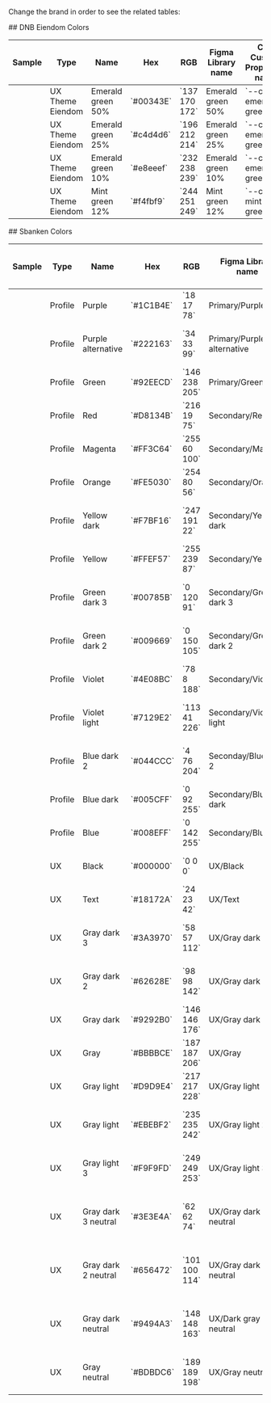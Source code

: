 
Change the brand in order to see the related tables:

<Space top bottom>
  <ChangeStyleTheme />
</Space>

<VisibilityByTheme visible="eiendom">
  ## DNB Eiendom Colors
  <Table selectable>
    <thead>
      <tr>
        <th>Sample</th>
        <th>Type</th>
        <th>Name</th>
        <th>Hex</th>
        <th>RGB</th>
        <th>Figma Library name</th>
        <th>CSS Custom Properties name</th>
      </tr>
    </thead>
    <tbody>
      <tr>
        <td color="#89aaac"></td>
        <td>UX Theme Eiendom</td>
        <td>Emerald green 50%</td>
        <td>`#00343E`</td>
        <td>`137 170 172`</td>
        <td>Emerald green 50%</td>
        <td>`--color-emerald-green-50`</td>
      </tr>
      <tr>
        <td color="#c4d4d6"></td>
        <td>UX Theme Eiendom</td>
        <td>Emerald green 25%</td>
        <td>`#c4d4d6`</td>
        <td>`196 212 214`</td>
        <td>Emerald green 25%</td>
        <td>`--color-emerald-green-25`</td>
      </tr>
      <tr>
        <td color="#e8eeef"></td>
        <td>UX Theme Eiendom</td>
        <td>Emerald green 10%</td>
        <td>`#e8eeef`</td>
        <td>`232 238 239`</td>
        <td>Emerald green 10%</td>
        <td>`--color-emerald-green-10`</td>
      </tr>
      <tr>
        <td color="#f4fbf9"></td>
        <td>UX Theme Eiendom</td>
        <td>Mint green 12%</td>
        <td>`#f4fbf9`</td>
        <td>`244 251 249`</td>
        <td>Mint green 12%</td>
        <td>`--color-mint-green-12`</td>
      </tr>
    </tbody>
  </Table>
</VisibilityByTheme>

<VisibilityByTheme hidden="sbanken">
  ## DNB Colors
  <Table selectable>
    <thead>
      <tr>
        <th>Sample</th>
        <th>Type</th>
        <th>Name</th>
        <th>Hex</th>
        <th>RGB</th>
        <th>Figma Library name</th>
        <th>CSS Custom Properties name</th>
      </tr>
    </thead>
    <tbody>
      <tr>
        <td color="#00343E"></td>
        <td>Profile</td>
        <td>Ocean green</td>
        <td>`#00343E`</td>
        <td>`0 52 62`</td>
        <td>Ocean green</td>
        <td>`--color-ocean-green`</td>
      </tr>
      <tr>
        <td color="#14555A"></td>
        <td>Profile</td>
        <td>Emerald green</td>
        <td>`#14555A`</td>
        <td>`20 85 90`</td>
        <td>Emerald green</td>
        <td>`--color-emerald-green`</td>
      </tr>
      <tr>
        <td color="#007272"></td>
        <td>Profile</td>
        <td>Sea green</td>
        <td>`#007272`</td>
        <td>`0 114 114`</td>
        <td>Sea green</td>
        <td>`--color-sea-green`</td>
      </tr>
      <tr>
        <td color="#A5E1D2"></td>
        <td>Profile</td>
        <td>Mint green</td>
        <td>`#A5E1D2`</td>
        <td>`165 225 210`</td>
        <td>Mint green</td>
        <td>`--color-mint-green`</td>
      </tr>
      <tr>
        <td color="#28B482"></td>
        <td>Profile</td>
        <td>Summer green</td>
        <td>`#28B482`</td>
        <td>`40 180 130`</td>
        <td>Summer green</td>
        <td>`--color-summer-green`</td>
      </tr>
      <tr>
        <td color="#FDBB31"></td>
        <td>Profile</td>
        <td>Accent yellow</td>
        <td>`#FDBB31`</td>
        <td>`253 187 49`</td>
        <td>Accent yellow</td>
        <td>`--color-accent-yellow`</td>
      </tr>
      <tr>
        <td color="#23195A"></td>
        <td>Profile</td>
        <td>Indigo</td>
        <td>`#23195A`</td>
        <td>`35 25 90`</td>
        <td>Indigo</td>
        <td>`--color-indigo`</td>
      </tr>
      <tr>
        <td color="#6E2382"></td>
        <td>Profile</td>
        <td>Violet</td>
        <td>`#6E2382`</td>
        <td>`110 35 130`</td>
        <td>Violet</td>
        <td>`--color-violet`</td>
      </tr>
      <tr>
        <td color="#4BBED2"></td>
        <td>Profile</td>
        <td>Sky blue</td>
        <td>`#4BBED2`</td>
        <td>`75 190 210`</td>
        <td>Sky blue</td>
        <td>`--color-sky-blue`</td>
      </tr>
      <tr>
        <td color="#F2F2F5"></td>
        <td>Profile</td>
        <td>Lavender</td>
        <td>`#F2F2F5`</td>
        <td>`242 242 245`</td>
        <td>Lavender</td>
        <td>`--color-lavender`</td>
      </tr>
      <tr>
        <td color="#FBF6EC"></td>
        <td>Profile</td>
        <td>Sand yellow</td>
        <td>`#FBF6EC`</td>
        <td>`251 246 236`</td>
        <td>Sand yellow</td>
        <td>`--color-sand-yellow`</td>
      </tr>
      <tr>
        <td color="#F2F4EC"></td>
        <td>Profile</td>
        <td>Pistachio</td>
        <td>`#F2F4EC`</td>
        <td>`242 244 236`</td>
        <td>Pistachio</td>
        <td>`--color-pistachio`</td>
      </tr>
      <tr>
        <td color="#B3D5D5"></td>
        <td>UX</td>
        <td>Sea green 30%</td>
        <td>`#B3D5D5`</td>
        <td>`179 213 213`</td>
        <td>Sea green 30%</td>
        <td>`--color-sea-green-30`</td>
      </tr>
      <tr>
        <td color="#D2F0E9"></td>
        <td>UX</td>
        <td>Mint green 50%</td>
        <td>`#D2F0E9`</td>
        <td>`210 240 233`</td>
        <td>Mint green 50%</td>
        <td>`--color-mint-green-50`</td>
      </tr>
      <tr>
        <td color="#E9F8F4"></td>
        <td>UX</td>
        <td>Mint green 25%</td>
        <td>`#E9F8F4`</td>
        <td>`233 248 244`</td>
        <td>Mint green 25%</td>
        <td>`--color-mint-green-25`</td>
      </tr>
      <tr>
        <td color="#F4FBF9"></td>
        <td>UX</td>
        <td>Mint green 12%</td>
        <td>`#F4FBF9`</td>
        <td>`244 251 249`</td>
        <td>Mint green 12%</td>
        <td>`--color-mint-green-12`</td>
      </tr>
      <tr>
        <td color="#FEEBC1"></td>
        <td>UX</td>
        <td>Accent yellow 30%</td>
        <td>`#FEEBC1`</td>
        <td>`254 235 193`</td>
        <td>Accent yellow 30%</td>
        <td>`--color-accent-yellow-30`</td>
      </tr>
      <tr>
        <td color="#FF5400"></td>
        <td>UX</td>
        <td>Signal orange</td>
        <td>`#FF5400`</td>
        <td>`255 84 0`</td>
        <td>Signal orange</td>
        <td>`--color-signal-orange`</td>
      </tr>
      <tr>
        <td color="#DC2A2A"></td>
        <td>UX</td>
        <td>Fire red</td>
        <td>`#DC2A2A`</td>
        <td>`220 42 42`</td>
        <td>Fire red</td>
        <td>`--color-fire-red`</td>
      </tr>
      <tr>
        <td color="#FDEEEE"></td>
        <td>UX</td>
        <td>Fire red 8%</td>
        <td>`#FDEEEE`</td>
        <td>`253 238 238`</td>
        <td>Fire red 8%</td>
        <td>`--color-fire-red-8`</td>
      </tr>
      <tr>
        <td color="#007B5E"></td>
        <td>UX</td>
        <td>Success green</td>
        <td>`#007B5E`</td>
        <td>`0 128 0`</td>
        <td>Success green</td>
        <td>`--color-success-green`</td>
      </tr>
      <tr>
        <td color="#000000"></td>
        <td>UX</td>
        <td>Black</td>
        <td>`#000000`</td>
        <td>`0 0 0`</td>
        <td>Black</td>
        <td>`--color-black`</td>
      </tr>
      <tr>
        <td color="#333333"></td>
        <td>UX</td>
        <td>Black 80%</td>
        <td>`#333333`</td>
        <td>`51 51 51`</td>
        <td>Black 80%</td>
        <td>`--color-black-80`</td>
      </tr>
      <tr>
        <td color="#737373"></td>
        <td>UX</td>
        <td>Black 55%</td>
        <td>`#737373`</td>
        <td>`115 115 115`</td>
        <td>Black 55%</td>
        <td>`--color-black-55`</td>
      </tr>
      <tr>
        <td color="#CCCCCC"></td>
        <td>UX</td>
        <td>Black 20%</td>
        <td>`#CCCCCC`</td>
        <td>`204 204 204`</td>
        <td>Black 20%</td>
        <td>`--color-black-20`</td>
      </tr>
      <tr>
        <td color="#EBEBEB"></td>
        <td>UX</td>
        <td>Black 8%</td>
        <td>`#EBEBEB`</td>
        <td>`235 235 235`</td>
        <td>Black 8%</td>
        <td>`--color-black-8`</td>
      </tr>
      <tr>
        <td color="#F8F8F8"></td>
        <td>UX</td>
        <td>Black 3%</td>
        <td>`#F8F8F8`</td>
        <td>`248 248 248`</td>
        <td>Black 3%</td>
        <td>`--color-black-3`</td>
      </tr>
      <tr>
        <td color="#FFFFFF"></td>
        <td>UX</td>
        <td>White</td>
        <td>`#FFFFFF`</td>
        <td>`255 255 255`</td>
        <td>White</td>
        <td>`--color-white`</td>
      </tr>
    </tbody>
  </Table>
</VisibilityByTheme>

<VisibilityByTheme visible="sbanken">
  ## Sbanken Colors
  <Table selectable>
    <thead>
      <tr>
        <th>Sample</th>
        <th>Type</th>
        <th>Name</th>
        <th>Hex</th>
        <th>RGB</th>
        <th>Figma Library name</th>
        <th>CSS Custom Properties name</th>
      </tr>
    </thead>
    <tbody>
      <tr>
        <td color="#1c1b4e"></td>
        <td>Profile</td>
        <td>Purple</td>
        <td>`#1C1B4E`</td>
        <td>`18 17 78`</td>
        <td>Primary/Purple</td>
        <td>`--sb-color-purple`</td>
      </tr>
      <tr>
        <td color="#222163"></td>
        <td>Profile</td>
        <td>Purple alternative</td>
        <td>`#222163`</td>
        <td>`34 33 99`</td>
        <td>Primary/Purple alternative</td>
        <td>`--sb-color-purple-alternative`</td>
      </tr>
      <tr>
        <td color="#92eecd"></td>
        <td>Profile</td>
        <td>Green</td>
        <td>`#92EECD`</td>
        <td>`146 238 205`</td>
        <td>Primary/Green</td>
        <td>`--sb-color-green`</td>
      </tr>
      <tr>
        <td color="#d8134b"></td>
        <td>Profile</td>
        <td>Red</td>
        <td>`#D8134B`</td>
        <td>`216 19 75`</td>
        <td>Secondary/Red</td>
        <td>`--sb-color-red`</td>
      </tr>
      <tr>
        <td color="#ff3c64"></td>
        <td>Profile</td>
        <td>Magenta</td>
        <td>`#FF3C64`</td>
        <td>`255 60 100`</td>
        <td>Secondary/Magenta</td>
        <td>`--sb-color-magenta`</td>
      </tr>
      <tr>
        <td color="#fe5038"></td>
        <td>Profile</td>
        <td>Orange</td>
        <td>`#FE5030`</td>
        <td>`254 80 56`</td>
        <td>Secondary/Orange</td>
        <td>`--sb-color-orange`</td>
      </tr>
      <tr>
        <td color="#f7bf16"></td>
        <td>Profile</td>
        <td>Yellow dark</td>
        <td>`#F7BF16`</td>
        <td>`247 191 22`</td>
        <td>Secondary/Yellow dark</td>
        <td>`--sb-color-yellow-dark`</td>
      </tr>
      <tr>
        <td color="#ffef57"></td>
        <td>Profile</td>
        <td>Yellow</td>
        <td>`#FFEF57`</td>
        <td>`255 239 87`</td>
        <td>Secondary/Yellow</td>
        <td>`--sb-color-yellow`</td>
      </tr>
      <tr>
        <td color="#00785B"></td>
        <td>Profile</td>
        <td>Green dark 3</td>
        <td>`#00785B`</td>
        <td>`0 120 91`</td>
        <td>Secondary/Green dark 3</td>
        <td>`--sb-color-green-dark-3`</td>
      </tr>
      <tr>
        <td color="#009669"></td>
        <td>Profile</td>
        <td>Green dark 2</td>
        <td>`#009669`</td>
        <td>`0 150 105`</td>
        <td>Secondary/Green dark 2</td>
        <td>`--sb-color-green-dark-2`</td>
      </tr>
      <tr>
        <td color="#4e08bc"></td>
        <td>Profile</td>
        <td>Violet</td>
        <td>`#4E08BC`</td>
        <td>`78 8 188`</td>
        <td>Secondary/Violet</td>
        <td>`--sb-color-violet`</td>
      </tr>
      <tr>
        <td color="#7129e2"></td>
        <td>Profile</td>
        <td>Violet light</td>
        <td>`#7129E2`</td>
        <td>`113 41 226`</td>
        <td>Secondary/Violet light</td>
        <td>`--sb-color-violet-light`</td>
      </tr>
      <tr>
        <td color="#044ccc"></td>
        <td>Profile</td>
        <td>Blue dark 2</td>
        <td>`#044CCC`</td>
        <td>`4 76 204`</td>
        <td>Seconday/Blue dark 2</td>
        <td>`--sb-color-blue-dark-2`</td>
      </tr>
      <tr>
        <td color="#005CFF"></td>
        <td>Profile</td>
        <td>Blue dark</td>
        <td>`#005CFF`</td>
        <td>`0 92 255`</td>
        <td>Secondary/Blue dark</td>
        <td>`--sb-color-blue-dark`</td>
      </tr>
      <tr>
        <td color="#008EFF"></td>
        <td>Profile</td>
        <td>Blue</td>
        <td>`#008EFF`</td>
        <td>`0 142 255`</td>
        <td>Secondary/Blue</td>
        <td>`--sb-color-blue`</td>
      </tr>
      <tr>
        <td color="#000000"></td>
        <td>UX</td>
        <td>Black</td>
        <td>`#000000`</td>
        <td>`0 0 0`</td>
        <td>UX/Black</td>
        <td>`--sb-color-black`</td>
      </tr>
      <tr>
        <td color="#18172a"></td>
        <td>UX</td>
        <td>Text</td>
        <td>`#18172A`</td>
        <td>`24 23 42`</td>
        <td>UX/Text</td>
        <td>`--sb-color-text`</td>
      </tr>
      <tr>
        <td color="#3a3970"></td>
        <td>UX</td>
        <td>Gray dark 3</td>
        <td>`#3A3970`</td>
        <td>`58 57 112`</td>
        <td>UX/Gray dark 3</td>
        <td>`--sb-color-gray-dark-3`</td>
      </tr>
      <tr>
        <td color="#62628E"></td>
        <td>UX</td>
        <td>Gray dark 2</td>
        <td>`#62628E`</td>
        <td>`98 98 142`</td>
        <td>UX/Gray dark 2</td>
        <td>`--sb-color-gray-dark-2`</td>
      </tr>
      <tr>
        <td color="#9292B0"></td>
        <td>UX</td>
        <td>Gray dark</td>
        <td>`#9292B0`</td>
        <td>`146 146 176`</td>
        <td>UX/Gray dark</td>
        <td>`--sb-color-gray-dark`</td>
      </tr>
      <tr>
        <td color="#bbbbce"></td>
        <td>UX</td>
        <td>Gray</td>
        <td>`#BBBBCE`</td>
        <td>`187 187 206`</td>
        <td>UX/Gray</td>
        <td>`--sb-color-gray`</td>
      </tr>
      <tr>
        <td color="#d9d9e4"></td>
        <td>UX</td>
        <td>Gray light</td>
        <td>`#D9D9E4`</td>
        <td>`217 217 228`</td>
        <td>UX/Gray light</td>
        <td>`--sb-color-gray-light`</td>
      </tr>
      <tr>
        <td color="#ebebf2"></td>
        <td>UX</td>
        <td>Gray light</td>
        <td>`#EBEBF2`</td>
        <td>`235 235 242`</td>
        <td>UX/Gray light 2</td>
        <td>`--sb-color-gray-light-2`</td>
      </tr>
      <tr>
        <td color="#f9f9fd"></td>
        <td>UX</td>
        <td>Gray light 3</td>
        <td>`#F9F9FD`</td>
        <td>`249 249 253`</td>
        <td>UX/Gray light 3</td>
        <td>`--sb-color-gray-light-3`</td>
      </tr>
      <tr>
        <td color="#3e3e4a"></td>
        <td>UX</td>
        <td>Gray dark 3 neutral</td>
        <td>`#3E3E4A`</td>
        <td>`62 62 74`</td>
        <td>UX/Gray dark 3 neutral</td>
        <td>`--sb-color-gray-dark-3-neutral`</td>
      </tr>
      <tr>
        <td color="#656472"></td>
        <td>UX</td>
        <td>Gray dark 2 neutral</td>
        <td>`#656472`</td>
        <td>`101 100 114`</td>
        <td>UX/Gray dark 2 neutral</td>
        <td>`--sb-color-gray-dark-2-neutral`</td>
      </tr>
      <tr>
        <td color="#9494a3"></td>
        <td>UX</td>
        <td>Gray dark neutral</td>
        <td>`#9494A3`</td>
        <td>`148 148 163`</td>
        <td>UX/Dark gray neutral</td>
        <td>`--sb-color-gray-dark-neutral`</td>
      </tr>
      <tr>
        <td color="#bdbdc6"></td>
        <td>UX</td>
        <td>Gray neutral</td>
        <td>`#BDBDC6`</td>
        <td>`189 189 198`</td>
        <td>UX/Gray neutral</td>
        <td>`--sb-color-gray-neutral`</td>
      </tr>
    </tbody>
  </Table>
</VisibilityByTheme>
